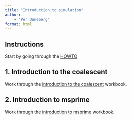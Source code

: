 ```yaml
---
title: "Introduction to simulation"
author:
    - "Per Unneberg"
format: html
---
```


## Instructions {#sec-exercise-simulation-howto}

Start by going through the [HOWTO]({{< var lab.sim.baseurl
>}}?path=HOWTO.ipynb)

## 1. Introduction to the coalescent {#sec-exercise-simulation-coalescent}

Work through the [introduction to the coalescent]({{< var
lab.sim.baseurl >}}?path=coalescent.ipynb) workbook.

## 2. Introduction to msprime {#sec-exercise-simulation-msprime}

Work through the [introduction to msprime]({{< var
lab.sim.baseurl >}}?path=simulation_with_msprime.ipynb)
workbook.
